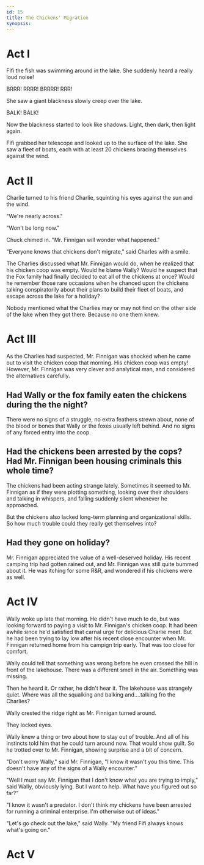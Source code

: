 ```yaml
---
id: 15
title: The Chickens' Migration
synopsis:
---
```


# Act I

Fifi the fish was swimming around in the lake.
She suddenly heard a really loud noise!

BRRR! RRRR! BRRRR! RRR!

She saw a giant blackness slowly creep over the lake.

BALK! BALK!

Now the blackness started to look like shadows. Light, then dark, then light again.

Fifi grabbed her telescope and looked up to the surface of the lake.
She saw a fleet of boats, each with at least 20 chickens bracing themselves against the wind.

# Act II

Charlie turned to his friend Charlie, squinting his eyes against the sun and the wind.

"We're nearly across."

"Won't be long now."

Chuck chimed in. "Mr. Finnigan will wonder what happened."

"Everyone knows that chickens don't migrate," said Charles with a smile.

The Charlies discussed what Mr. Finnigan would do, when he realized that his chicken coop was empty.
Would he blame Wally? Would he suspect that the Fox family had finally decided to eat all of the chickens at once?
Would he remember those rare occasions when he chanced upon the chickens talking conspiratorily about their plans to build their fleet of boats,
and escape across the lake for a holiday?

Nobody mentioned what the Charlies may or may not find on the other side of the lake when they got there.
Because no one them knew.

# Act III

As the Charlies had suspected, Mr. Finnigan was shocked when he came out to visit the chicken coop that morning. His chicken coop was empty!
However, Mr. Finnigan was very clever and analytical man, and considered the alternatives carefully.

<h2>Had Wally or the fox family eaten the chickens during the the night?</h2>

There were no signs of a struggle, no extra feathers strewn about, none of the blood or bones that Wally or the foxes usually left behind.
And no signs of any forced entry into the coop.

<h2>
  Had the chickens been arrested by the cops? Had Mr. Finnigan been housing
  criminals this whole time?
</h2>

The chickens had been acting strange lately. Sometimes it seemed to Mr. Finnigan as if they were plotting something,
looking over their shoulders and talking in whispers, and falling suddenly silent whenever he approached.

But the chickens also lacked long-term planning and organizational skills. So how much trouble could they really get themselves into?

<h2>Had they gone on holiday?</h2>

Mr. Finnigan appreciated the value of a well-deserved holiday. His recent camping trip had gotten rained out, and Mr. Finnigan was still quite bummed about it.
He was itching for some R&R, and wondered if his chickens were as well.

# Act IV

Wally woke up late that morning. He didn't have much to do, but was looking forward to paying a visit to Mr. Finnigan's chicken coop.
It had been awhile since he'd satisfied that carnal urge for delicious Charlie meet.
But he had been trying to lay low after his recent close encounter when Mr. Finnigan returned home from his campign trip early.
That was too close for comfort.

Wally could tell that something was wrong before he even crossed the hill in front of the lakehouse. There was a different smell in the air.
Something was missing.

Then he heard it. Or rather, he didn't hear it. The lakehouse was strangely quiet. Where was all the squalking and balking and....talking fro the Charlies?

Wally crested the ridge right as Mr. Finnigan turned around.

They locked eyes.

Wally knew a thing or two about how to stay out of trouble. And all of his instincts told him that he could turn around now. That would show guilt.
So he trotted over to Mr. Finnigan, showing surprise and a bit of concern.

"Don't worry Wally," said Mr. Finnigan, "I know it wasn't you this time. This doesn't have any of the signs of a Wally encounter."

"Well I must say Mr. Finnigan that I don't know what you are trying to imply," said Wally, obviously lying. But I want to help. What have you figured out so far?"

"I know it wasn't a predator. I don't think my chickens have been arrested for running a criminal enterprise. I'm otherwise out of ideas."

"Let's go check out the lake," said Wally. "My friend Fifi always knows what's going on."

# Act V
